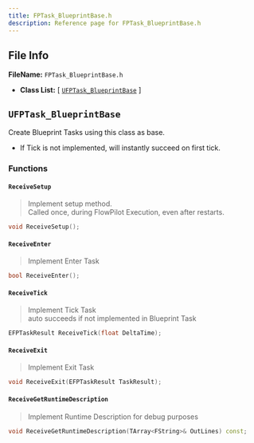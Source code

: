 ```yaml
---
title: FPTask_BlueprintBase.h
description: Reference page for FPTask_BlueprintBase.h
---
```


## File Info

__FileName:__ `FPTask_BlueprintBase.h`
- __Class List:__ 
[ [`UFPTask_BlueprintBase`](#ufptask_blueprintbase) ]


## `UFPTask_BlueprintBase` 


 
Create Blueprint Tasks using this class as base. 
- If Tick is not implemented, will instantly succeed on first tick. 

### Functions

#### `ReceiveSetup`
> Implement setup method. \
> Called once, during FlowPilot Execution, even after restarts. 
```cpp
void ReceiveSetup();
```
#### `ReceiveEnter`
> Implement Enter Task 
```cpp
bool ReceiveEnter();
```
#### `ReceiveTick`
> Implement Tick Task \
> auto succeeds if not implemented in Blueprint Task 
```cpp
EFPTaskResult ReceiveTick(float DeltaTime);
```
#### `ReceiveExit`
> Implement Exit Task 
```cpp
void ReceiveExit(EFPTaskResult TaskResult);
```
#### `ReceiveGetRuntimeDescription`
> Implement Runtime Description for debug purposes 
```cpp
void ReceiveGetRuntimeDescription(TArray<FString>& OutLines) const;
```
